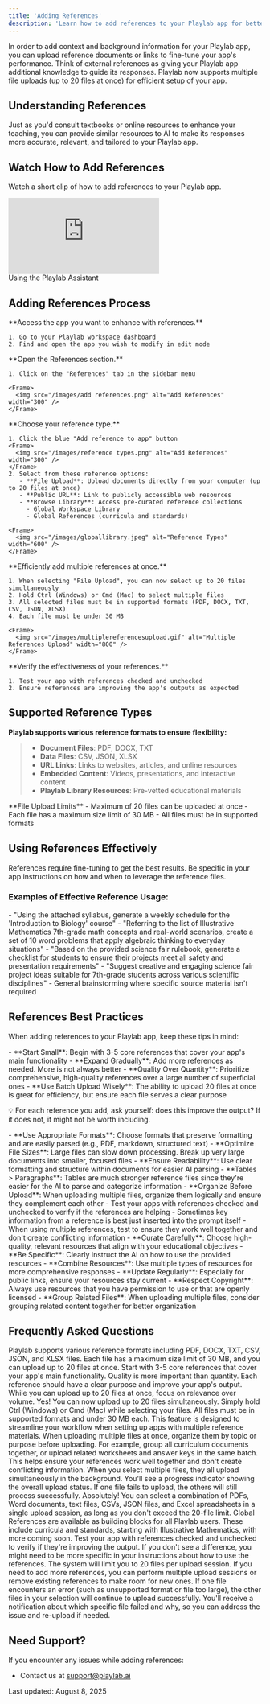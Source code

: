 ```yaml
---
title: 'Adding References'
description: 'Learn how to add references to your Playlab app for better context and performance'
---
```

In order to add context and background information for your Playlab app, you can upload reference documents or links to fine-tune your app's performance. Think of external references as giving your Playlab app additional knowledge to guide its responses.
<Info>
Playlab now supports multiple file uploads (up to 20 files at once) for efficient setup of your app.
</Info>

## <Icon icon="book-open" size="24" className="inline-block align-text-bottom" /> Understanding References

Just as you'd consult textbooks or online resources to enhance your teaching, you can provide similar resources to AI to make its responses more accurate, relevant, and tailored to your Playlab app.

## <Icon icon="video" size="24" className="inline-block align-text-bottom" /> Watch How to Add References

Watch a short clip of how to add references to your Playlab app.

<Frame>
  <iframe 
    src="https://www.loom.com/embed/3dde02f8531b43cbae6a6e4b969fa25b?sid=28ef764e-67ef-410f-bb69-2be3fe302b58" 
    frameborder="0" 
    webkitallowfullscreen 
    mozallowfullscreen 
    allowfullscreen 
    style={{ width: "100%", height: "400px" }}
  ></iframe>
  <figcaption>Using the Playlab Assistant</figcaption>
</Frame>

## <Icon icon="arrow-right" size="24" className="inline-block align-text-bottom" /> Adding References Process

<Steps>
  <Step title="Navigate to Your App">
    **Access the app you want to enhance with references.**
    
    1. Go to your Playlab workspace dashboard
    2. Find and open the app you wish to modify in edit mode
  </Step>

  <Step title="Access References Tab">
    **Open the References section.**
    
    1. Click on the "References" tab in the sidebar menu
    
    <Frame>
      <img src="/images/add references.png" alt="Add References" width="300" />
    </Frame>
  </Step>

  <Step title="Add References">
    **Choose your reference type.**
    
    1. Click the blue "Add reference to app" button
    <Frame>
      <img src="/images/reference types.png" alt="Add References" width="300" />
    </Frame>
    2. Select from these reference options:
       - **File Upload**: Upload documents directly from your computer (up to 20 files at once)
       - **Public URL**: Link to publicly accessible web resources
       - **Browse Library**: Access pre-curated reference collections
         - Global Workspace Library
         - Global References (curricula and standards)
    
    <Frame>
      <img src="/images/globallibrary.jpeg" alt="Reference Types" width="600" />
    </Frame>
  </Step>

  <Step title="Upload Multiple Files (Optional)">
    **Efficiently add multiple references at once.**
    
    1. When selecting "File Upload", you can now select up to 20 files simultaneously
    2. Hold Ctrl (Windows) or Cmd (Mac) to select multiple files
    3. All selected files must be in supported formats (PDF, DOCX, TXT, CSV, JSON, XLSX)
    4. Each file must be under 30 MB
    
    <Frame>
      <img src="/images/multiplereferencesupload.gif" alt="Multiple References Upload" width="800" />
    </Frame>
  </Step>

  <Step title="Test Your References">
    **Verify the effectiveness of your references.**
    
    1. Test your app with references checked and unchecked
    2. Ensure references are improving the app's outputs as expected
  </Step>
</Steps>

## <Icon icon="lightbulb-on" size="24" className="inline-block align-text-bottom" /> Supported Reference Types

**Playlab supports various reference formats to ensure flexibility:**

>* **Document Files**: PDF, DOCX, TXT
>* **Data Files**: CSV, JSON, XLSX
>* **URL Links**: Links to websites, articles, and online resources
>* **Embedded Content**: Videos, presentations, and interactive content
>* **Playlab Library Resources**: Pre-vetted educational materials

<Warning>
  **File Upload Limits**
  - Maximum of 20 files can be uploaded at once
  - Each file has a maximum size limit of 30 MB
  - All files must be in supported formats
</Warning>

## <Icon icon="circle-check" size="24" className="inline-block align-text-bottom" /> Using References Effectively

References require fine-tuning to get the best results. Be specific in your app instructions on how and when to leverage the reference files.

### Examples of Effective Reference Usage:

<Accordion title="For specific content requirements">
  - "Using the attached syllabus, generate a weekly schedule for the 'Introduction to Biology' course"
  - "Referring to the list of Illustrative Mathematics 7th-grade math concepts and real-world scenarios, create a set of 10 word problems that apply algebraic thinking to everyday situations"
</Accordion>

<Accordion title="For safety guidelines and project requirements">
  - "Based on the provided science fair rulebook, generate a checklist for students to ensure their projects meet all safety and presentation requirements"
</Accordion>

<Accordion title="What NOT to use references for">
  - "Suggest creative and engaging science fair project ideas suitable for 7th-grade students across various scientific disciplines"
  - General brainstorming where specific source material isn't required
</Accordion>

## <Icon icon="star" size="24" className="inline-block align-text-bottom" /> References Best Practices

When adding references to your Playlab app, keep these tips in mind:

<Accordion title="Quality Over Quantity">
  - **Start Small**: Begin with 3-5 core references that cover your app's main functionality
  - **Expand Gradually**: Add more references as needed. More is not always better
  - **Quality Over Quantity**: Prioritize comprehensive, high-quality references over a large number of superficial ones
  - **Use Batch Upload Wisely**: The ability to upload 20 files at once is great for efficiency, but ensure each file serves a clear purpose
  
  💡 For each reference you add, ask yourself: does this improve the output? If it does not, it might not be worth including.
</Accordion>

<Accordion title="File Formatting">
  - **Use Appropriate Formats**: Choose formats that preserve formatting and are easily parsed (e.g., PDF, markdown, structured text)
  - **Optimize File Sizes**: Large files can slow down processing. Break up very large documents into smaller, focused files
  - **Ensure Readability**: Use clear formatting and structure within documents for easier AI parsing
  - **Tables > Paragraphs**: Tables are much stronger reference files since they're easier for the AI to parse and categorize information
  - **Organize Before Upload**: When uploading multiple files, organize them logically and ensure they complement each other
</Accordion>

<Accordion title="Testing and Refinement">
  - Test your apps with references checked and unchecked to verify if the references are helping
  - Sometimes key information from a reference is best just inserted into the prompt itself
  - When using multiple references, test to ensure they work well together and don't create conflicting information
</Accordion>

<Accordion title="Additional Tips">
  - **Curate Carefully**: Choose high-quality, relevant resources that align with your educational objectives
  - **Be Specific**: Clearly instruct the AI on how to use the provided resources
  - **Combine Resources**: Use multiple types of resources for more comprehensive responses
  - **Update Regularly**: Especially for public links, ensure your resources stay current
  - **Respect Copyright**: Always use resources that you have permission to use or that are openly licensed
  - **Group Related Files**: When uploading multiple files, consider grouping related content together for better organization
</Accordion>

## <Icon icon="circle-question" size="24" className="inline-block align-text-bottom" /> Frequently Asked Questions

<Accordion title="What types of files can I upload as references?">
  Playlab supports various reference formats including PDF, DOCX, TXT, CSV, JSON, and XLSX files. Each file has a maximum size limit of 30 MB, and you can upload up to 20 files at once.
</Accordion>

<Accordion title="How many references should I add to my app?">
  Start with 3-5 core references that cover your app's main functionality. Quality is more important than quantity. Each reference should have a clear purpose and improve your app's output. While you can upload up to 20 files at once, focus on relevance over volume.
</Accordion>

<Accordion title="Can I upload multiple files at the same time?">
  Yes! You can now upload up to 20 files simultaneously. Simply hold Ctrl (Windows) or Cmd (Mac) while selecting your files. All files must be in supported formats and under 30 MB each. This feature is designed to streamline your workflow when setting up apps with multiple reference materials.
</Accordion>

<Accordion title="What's the best way to organize multiple file uploads?">
  When uploading multiple files at once, organize them by topic or purpose before uploading. For example, group all curriculum documents together, or upload related worksheets and answer keys in the same batch. This helps ensure your references work well together and don't create conflicting information.
</Accordion>

<Accordion title="Do all files upload at the same time, or one by one?">
  When you select multiple files, they all upload simultaneously in the background. You'll see a progress indicator showing the overall upload status. If one file fails to upload, the others will still process successfully.
</Accordion>

<Accordion title="Can I mix different file types in a single upload?">
  Absolutely! You can select a combination of PDFs, Word documents, text files, CSVs, JSON files, and Excel spreadsheets in a single upload session, as long as you don't exceed the 20-file limit.
</Accordion>

<Accordion title="What are Global References?">
  Global References are available as building blocks for all Playlab users. These include curricula and standards, starting with Illustrative Mathematics, with more coming soon.
</Accordion>

<Accordion title="How do I know if my references are being used effectively?">
  Test your app with references checked and unchecked to verify if they're improving the output. If you don't see a difference, you might need to be more specific in your instructions about how to use the references.
</Accordion>

<Accordion title="What happens if I try to upload more than 20 files?">
  The system will limit you to 20 files per upload session. If you need to add more references, you can perform multiple upload sessions or remove existing references to make room for new ones.
</Accordion>

<Accordion title="What happens if one file fails during a multiple file upload?">
  If one file encounters an error (such as unsupported format or file too large), the other files in your selection will continue to upload successfully. You'll receive a notification about which specific file failed and why, so you can address the issue and re-upload if needed.
</Accordion>

## <Icon icon="bullhorn" size="24" className="inline-block align-text-bottom" /> Need Support?

If you encounter any issues while adding references:

* Contact us at [support@playlab.ai](mailto:support@playlab.ai)

Last updated: August 8, 2025